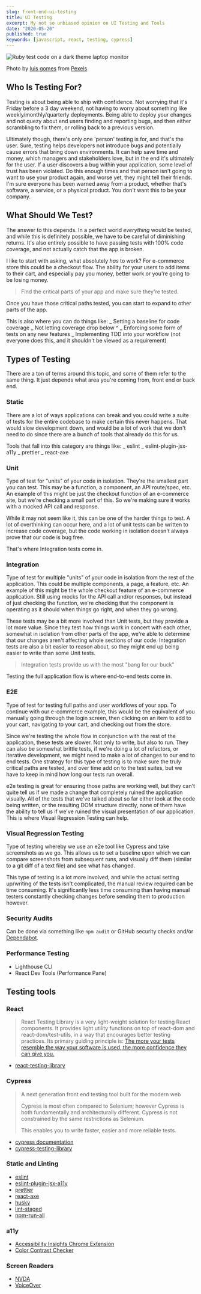 ```yaml
---
slug: front-end-ui-testing
title: UI Testing
excerpt: My not so unbiased opinion on UI Testing and Tools
date: "2020-05-20"
published: true
keywords: [javascript, react, testing, cypress]
---
```


![Ruby test code on a dark theme laptop monitor](../assets/blur-close-up-code-computer-546819.jpg)

Photo by
[luis gomes](https://www.pexels.com/@luis-gomes-166706?utm_content=attributionCopyText&utm_medium=referral&utm_source=pexels)
from
[Pexels](https://www.pexels.com/photo/blur-close-up-code-computer-546819/?utm_content=attributionCopyText&utm_medium=referral&utm_source=pexels)

## Who Is Testing For?

Testing is about being able to ship with confidence. Not worrying that it's
Friday before a 3 day weekend, not having to worry about something like
weekly/monthly/quarterly deployments. Being able to deploy your changes and not
quezy about end users finding and reporting bugs, and then either scrambling to
fix them, or rolling back to a previous version.

Ultimately though, there's only one 'person' testing is for, and that's the
user. Sure, testing helps developers not introduce bugs and potentially cause
errors that bring down environments. It can help save time and money, which
managers and stakeholders love, but in the end it's ultimately for the user. If
a user discovers a bug within your application, some level of trust has been
violated. Do this enough times and that person isn't going to want to use your
product again, and worse yet, they might tell their friends. I'm sure everyone
has been warned away from a product, whether that's software, a service, or a
physical product. You don't want this to be your company.

## What Should We Test?

The answer to this depends. In a perfect world _everything_ would be tested, and
while this is definitely possible, we have to be careful of diminishing returns.
It's also entirely possible to have passing tests with 100% code coverage, and
not actually catch that the app is broken.

I like to start with asking, what absolutely _has_ to work? For e-commerce store
this could be a checkout flow. The ability for your users to add items to their
cart, and especially pay you money, better work or you're going to be losing
money.

> Find the critical parts of your app and make sure they're tested.

Once you have those critical paths tested, you can start to expand to other
parts of the app.

This is also where you can do things like: _ Setting a baseline for code
coverage _ Not letting coverage drop below ^ _ Enforcing some form of tests on
any new features _ Implementing TDD into your workflow (not everyone does this,
and it shouldn't be viewed as a requirement)

## Types of Testing

There are a ton of terms around this topic, and some of them refer to the same
thing. It just depends what area you're coming from, front end or back end.

### Static

There are a lot of ways applications can break and you could write a suite of
tests for the entire codebase to make certain this never happens. That would
slow development down, and would be a lot of work that we don't need to do since
there are a bunch of tools that already do this for us.

Tools that fall into this category are things like: _ eslint _
eslint-plugin-jsx-a11y _ prettier _ react-axe

### Unit

Type of test for "units" of your code in isolation. They're the smallest part
you can test. This may be a function, a component, an API route/spec, etc. An
example of this might be just the checkout function of an e-commerce site, but
we're checking a small part of this. So we're making sure it works with a mocked
API call and response.

While it may not seem like it, this can be one of the harder things to test. A
lot of overthinking can occur here, and a lot of unit tests can be written to
increase code coverage, but the code working in isolation doesn't always prove
that our code is bug free.

That's where Integration tests come in.

### Integration

Type of test for multiple "units" of your code in isolation from the rest of the
application. This could be multiple components, a page, a feature, etc. An
example of this might be the whole checkout feature of an e-commerce
application. Still using mocks for the API call and/or responses, but instead of
just checking the function, we're checking that the component is operating as it
should when things go right, and when they go wrong.

These tests may be a bit more involved than Unit tests, but they provide a lot
more value. Since they test how things work in concert with each other, somewhat
in isolation from other parts of the app, we're able to determine that our
changes aren't affecting whole sections of our code. Integration tests are also
a bit easier to reason about, so they might end up being easier to write than
some Unit tests.

> Integration tests provide us with the most "bang for our buck"

Testing the full application flow is where end-to-end tests come in.

### E2E

Type of test for testing full paths and user workflows of your app. To continue
with our e-commerce example, this would be the equivalent of you manually going
through the login screen, then clicking on an item to add to your cart,
navigating to your cart, and checking out from the store.

Since we're testing the whole flow in conjunction with the rest of the
application, these tests are slower. Not only to write, but also to run. They
can also be somewhat brittle tests, if we're doing a lot of refactors, or
iterative development, we might need to make a lot of changes to our end to end
tests. One strategy for this type of testing is to make sure the truly critical
paths are tested, and over time add on to the test suites, but we have to keep
in mind how long our tests run overall.

e2e testing is great for ensuring those paths are working well, but they can't
quite tell us if we made a change that completely ruined the application
visually. All of the tests that we've talked about so far either look at the
code being written, or the resulting DOM structure directly, none of them have
the ability to tell us if we've ruined the visual presentation of our
application. This is where Visual Regression Testing can help.

### Visual Regression Testing

Type of testing whereby we use an e2e tool like Cypress and take screenshots as
we go. This allows us to set a baseline upon which we can compare screenshots
from subsequent runs, and visually diff them (similar to a git diff of a text
file) and see what has changed.

This type of testing is a lot more involved, and while the actual setting
up/writing of the tests isn't complicated, the manual review required can be
time consuming. It's significantly less time consuming than having manual
testers constantly checking changes before sending them to production however.

### Security Audits

Can be done via something like `npm audit` or GitHub security checks and/or
[Dependabot](https://dependabot.com/).

### Performance Testing

- Lighthouse CLI
- React Dev Tools (Performance Pane)

## Testing tools

### React

> React Testing Library is a very light-weight solution for testing React
> components. It provides light utility functions on top of react-dom and
> react-dom/test-utils, in a way that encourages better testing practices. Its
> primary guiding principle is:
> [The more your tests resemble the way your software is used, the more confidence they can give you.](https://testing-library.com/docs/guiding-principles)

- [react-testing-library](https://testing-library.com/docs/react-testing-library/intro)

### Cypress

> A next generation front end testing tool built for the modern web
>
> Cypress is most often compared to Selenium; however Cypress is both
> fundamentally and architecturally different. Cypress is not constrained by the
> same restrictions as Selenium.
>
> This enables you to write faster, easier and more reliable tests.

- [cypress documentation](https://docs.cypress.io/guides/overview/why-cypress.html#In-a-nutshell)
- [cypress-testing-library](https://testing-library.com/docs/cypress-testing-library/intro)

### Static and Linting

- [eslint](https://eslint.org/)
- [eslint-plugin-jsx-a11y](https://github.com/evcohen/eslint-plugin-jsx-a11y)
- [prettier](https://prettier.io/)
- [react-axe](https://github.com/dequelabs/react-axe)
- [husky](https://github.com/typicode/husky)
- [lint-staged](https://github.com/okonet/lint-staged)
- [npm-run-all](https://github.com/mysticatea/npm-run-all)

### a11y

- [Accessibility Insights Chrome Extension](https://chrome.google.com/webstore/detail/accessibility-insights-fo/pbjjkligggfmakdaogkfomddhfmpjeni)
- [Color Contrast Checker](https://coolors.co/contrast-checker/112a46-acc8e5)

### Screen Readers

- [NVDA](https://www.nvaccess.org/about-nvda/)
- [VoiceOver](https://www.apple.com/accessibility/mac/vision/)

